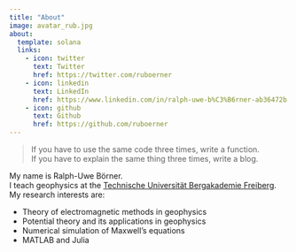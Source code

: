 ```yaml
---
title: "About"
image: avatar_rub.jpg
about:
  template: solana
  links:
    - icon: twitter
      text: Twitter
      href: https://twitter.com/ruboerner
    - icon: linkedin
      text: LinkedIn
      href: https://www.linkedin.com/in/ralph-uwe-b%C3%B6rner-ab36472b
    - icon: github
      text: Github
      href: https://github.com/ruboerner
---
```


> If you have to use the same code three times, write a function.\
> If you have to explain the same thing three times, write a blog.

My name is Ralph-Uwe Börner.\
I teach geophysics at the [Technische Universität Bergakademie Freiberg](http://tu-freiberg.de).\
My research interests are:

-   Theory of electromagnetic methods in geophysics
-   Potential theory and its applications in geophysics
-   Numerical simulation of Maxwell's equations
-   MATLAB and Julia
